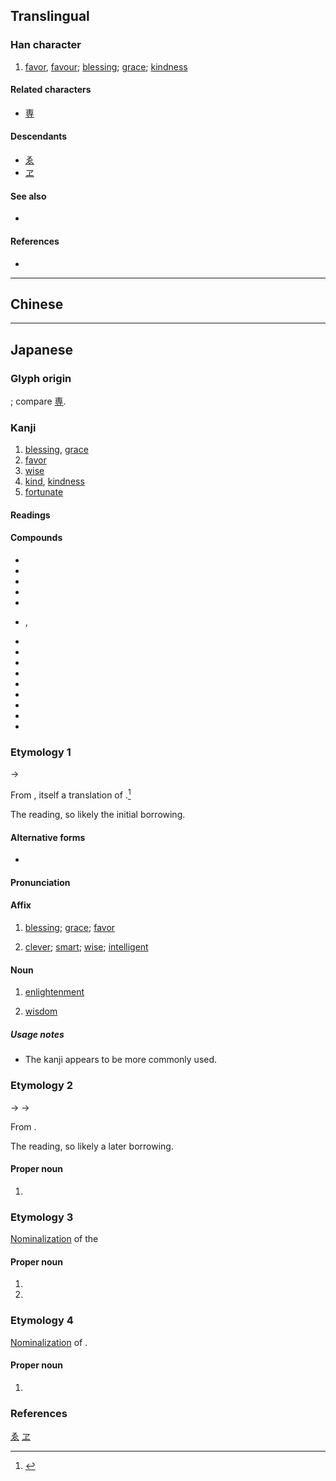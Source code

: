 {{also|惠}}
{{character info}}
==Translingual==
{{ja-forms|恵|[[惠]]|[[惠]]}}

===Han character===
{{Han char|rn=61|rad=心|as=06|sn=10|four=|canj=JWP|ids=⿱𤰔心}}

# [[favor]], [[favour]]; [[blessing]]; [[grace]]; [[kindness]]

====Related characters====
* [[専]] <!-- same simplification -->

====Descendants====
* [[ゑ]]
* [[ヱ]]

====See also====
* {{l|mul|曺}} <!-- graphically similar -->

====References====
* {{Han ref|kx=0386.161|dkj=10618|dj=0718.140|hdz=42290.031|uh=6075|ud=24693}}

[[Category:Han characters from which hiragana were derived|ゑ]]
[[Category:Han characters from which katakana were derived|ヱ]]

----

==Chinese==
{{zh-see|惠|v}}

----

==Japanese==
{{ja-kanji forms|恵|惠}}

===Glyph origin===
{{Han simp|惠|f=叀|t=𤰔}}; compare [[専]].

===Kanji===
{{ja-kanji|grade=c|rs=心06|kyu=惠}}

# [[blessing]], [[grace]]
# [[favor]]
# [[wise]]
# [[kind]], [[kindness]]
# [[fortunate]]

====Readings====
{{ja-readings
|goon=え<ゑ
|kanon=けい<けい<くゑい
|kun=めぐみ-, めぐ-む, めぐ-まれる
|nanori=あい, あや, け, さと, さとし, しげ, しげる, へい, み, めぐる, やす
}}

====Compounds====
{{der-top|Compounds}}
* {{ja-r|恵方|えほう}}
* {{ja-r|恵愛|けいあい}}
* {{ja-r|恵子|^けいこ}}
* {{ja-r|恵顧|けいこ}}
* {{ja-r|恵贈|けいぞう}}
* {{ja-r|恵送|けいそう}}, {{ja-r|御%恵送|ご%-けいそう}}
* {{ja-r|恵投|けいとう}}
* {{ja-r|恵風|けいふう}}
* {{ja-r|恵与|けいよ}}
* {{ja-r|恩恵|おんけい}}
* {{ja-r|互恵|ごけい}}
* {{ja-r|施恵|しけい}}
* {{ja-r|仁恵|じんけい}}
* {{ja-r|特恵|とっけい}}
* {{ja-r|余恵|よけい}}
{{der-bottom}}

===Etymology 1===
{{ja-kanjitab|え|yomi=o}}
{{IPAchar|/we/}} → {{IPAchar|/e/}}

From {{der|ja|ltc|sort=え|-}} {{ltc-l|惠}}, itself a translation of {{der|ja|sa|sort=え|प्राज्ञा||[[wisdom]]}}.<ref name="DJS">{{R:Daijisen}}</ref>

The ''{{ll|ja|呉音|goon}}'' reading, so likely the initial borrowing.

====Alternative forms====
* {{ja-l|慧}}

====Pronunciation====
{{ja-pron|y=go|え|acc=1|acc_ref=DJR}}

====Affix====
{{ja-pos|affix|え|hhira=ゑ}}

# {{ja-def|恵}} [[blessing]]; [[grace]]; [[favor]]
# {{ja-def|恵|慧}} [[clever]]; [[smart]]; [[wise]]; [[intelligent]]

====Noun====
{{ja-noun|え|hhira=ゑ}}

# {{ja-def|恵|慧}} [[enlightenment]]
#: {{synonyms|ja|悟り|tr=satori}}
# {{ja-def|恵|慧}} {{lb|ja|especially in|_|Buddhism|sort=え}} [[wisdom]] {{gloss|especially ''[[prajna]]'', one of the {{w|Threefold Training|three divisions}} of the {{w|Noble Eightfold Path}}}}
#: {{synonyms|ja|[[知恵]], [[智慧]]|tr=chie|般若|tr2=hannya}}
#: {{hypernyms|ja|三学|tr=sangaku}}

=====Usage notes=====
* The {{ja-l|慧}} kanji appears to be more commonly used.

===Etymology 2===
{{ja-kanjitab|けい|yomi=o}}
{{IPAchar|/kwei/}} → {{IPAchar|/kei/}} → {{IPAchar|/keː/}}

From {{der|ja|ltc|-}} {{ltc-l|惠}}.

The ''{{ll|ja|漢音|kan'on}}'' reading, so likely a later borrowing.

====Proper noun====
{{ja-pos|proper|けい}}

# {{given name|ja|unisex|A=a|sort=けい}}

===Etymology 3===
{{ja-kanjitab|めぐみ|yomi=k}}

[[nominalization|Nominalization]] of the {{ja-etym-renyokei|恵む|めぐむ|to [[give]] (in [[charity]]); to [[bless]], to be [[kind]]}}

====Proper noun====
{{ja-pos|proper|めぐみ}}

# {{given name|ja|female|A=a|sort=めくみ}}
# {{surname|ja|A=a|nodot=1|sort=めくみ}}

===Etymology 4===
{{ja-kanjitab|めぐむ|yomi=k}}

[[nominalization|Nominalization]] of {{m|ja|恵む|tr=megumu||to [[give]] (in [[charity]]); to [[bless]], to be [[kind]]}}.

====Proper noun====
{{ja-pos|proper|めぐむ}}

# {{given name|ja|female|A=a}}

===References===
<references/>
